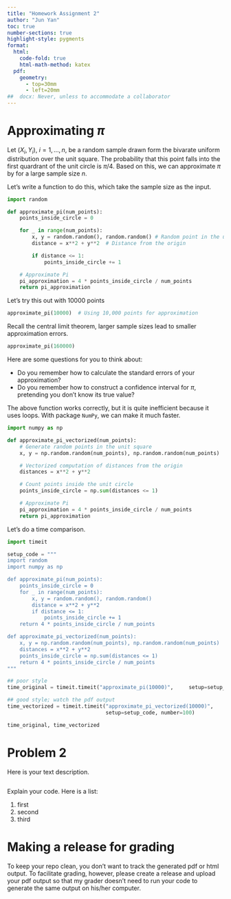 ```yaml
---
title: "Homework Assignment 2"
author: "Jun Yan"
toc: true
number-sections: true
highlight-style: pygments
format: 
  html: 
    code-fold: true
    html-math-method: katex
  pdf: 
    geometry: 
      - top=30mm
      - left=20mm
##  docx: Never, unless to accommodate a collaborator
---
```


# Approximating $\pi$

Let $(X_i, Y_i)$, $i = 1, \ldots, n$, be a random sample drawn form
the bivarate uniform distribution over the unit square. 
The probability that this point falls into the
first quardrant of the unit circle is $\pi / 4$. Based on this, we
can approximate $\pi$ by
\begin{equation*}
  \hat\pi_n = \frac{4 \sum_{i=1}^n I(X_i^2 + Y_i^2 < 1)}{n},
\end{equation*}
for a large sample size $n$.

Let's write a function to do this, which take the sample size as
the input.
```python
import random

def approximate_pi(num_points):
    points_inside_circle = 0

    for _ in range(num_points):
        x, y = random.random(), random.random() # Random point in the unit square
        distance = x**2 + y**2  # Distance from the origin

        if distance <= 1:
            points_inside_circle += 1

    # Approximate Pi
    pi_approximation = 4 * points_inside_circle / num_points
    return pi_approximation
```

Let's try this out with 10000 points
```python
approximate_pi(10000)  # Using 10,000 points for approximation
```

Recall the central limit theorem, larger sample sizes lead
to smaller approximation errors. 
```python
approximate_pi(160000)
```

Here are some questions for you to think about:

+ Do you remember how to calculate the standard errors of your
approximation?
+ Do you remember how to construct a confidence interval for $\pi$, 
pretending you don't know its true value?

The above function works correctly, but it is quite inefficient because it uses loops. With package `NumPy`, we can make it much faster.
```python
import numpy as np

def approximate_pi_vectorized(num_points):
    # Generate random points in the unit square
    x, y = np.random.random(num_points), np.random.random(num_points)

    # Vectorized computation of distances from the origin
    distances = x**2 + y**2

    # Count points inside the unit circle
    points_inside_circle = np.sum(distances <= 1)

    # Approximate Pi
    pi_approximation = 4 * points_inside_circle / num_points
    return pi_approximation
```

Let's do a time comparison.
```python
import timeit

setup_code = """
import random
import numpy as np

def approximate_pi(num_points):
    points_inside_circle = 0
    for _ in range(num_points):
        x, y = random.random(), random.random()
        distance = x**2 + y**2
        if distance <= 1:
            points_inside_circle += 1
    return 4 * points_inside_circle / num_points

def approximate_pi_vectorized(num_points):
    x, y = np.random.random(num_points), np.random.random(num_points)
    distances = x**2 + y**2
    points_inside_circle = np.sum(distances <= 1)
    return 4 * points_inside_circle / num_points
"""

## poor style
time_original = timeit.timeit("approximate_pi(10000)",     setup=setup_code,   number=100)

## good style; watch the pdf output
time_vectorized = timeit.timeit("approximate_pi_vectorized(10000)",
                                setup=setup_code, number=100)

time_original, time_vectorized
```


# Problem 2

Here is your text description.

```python


```

Explain your code.  Here is a list:

1. first
1. second
1. third

# Making a release for grading

To keep your repo clean, you don't want to track the generated
pdf or html output. To facilitate grading, however, please 
create a release and upload your pdf output so that my grader
doesn't need to run your code to generate the same output on
his/her computer.

